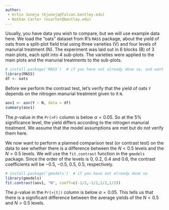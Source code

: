 ```yaml
---
author:
 - Krtin Juneja (kjuneja@falcon.bentley.edu)
 - Nathan Carter (ncarter@bentley.edu)
---
```


Usually, you have data you wish to compare, but we will use example data here.
We load the "oats" dataset from R's `MASS` package, about the yield of oats
from a split-plot field trial using three varieties (V) and four levels of
manurial treatment (N). The experiment was laid out in 6 blocks (B) of 3 main
plots, each split into 4 sub-plots. The varieties were applied to the main plots
and the manurial treatments to the sub-plots.

```r
# install.package('MASS')  # if you have not already done so, and want this data
library(MASS)
df <- oats
```

Before we perform the contrast test, let's verify that the yield of oats `Y`
depends on the nitrogen manurial treatment given to it `N`.

```r
aov1 <- aov(Y ~ N, data = df)
summary(aov1)
```

The $p$-value in the `Pr(>F)` column is below $\alpha=0.05$.
So at the 5% significance level, the yield differs according to the
nitrogen manurial treatment. We assume that the model assumptions are met but
do not verify them here.

We now want to perform a planned comparison test (or contrast test) on the data
to see whether there is a difference between the $N<0.5$ levels and the
$N>0.5$ levels. We will use the `fit.contrast` function in the `gmodels` package.
Since the order of the levels is 0, 0.2, 0.4 and 0.6, the
contrast coefficients will be $-0.5$, $-0.5$, $0.5$, $0.5$, respectively.

```r
# install.package('gmodels')  # if you have not already done so
library(gmodels)
fit.contrast(aov1, "N", coeff=c(-1/2,-1/2,1/2,1/2))
```

The $p$-value in the `Pr(>|t|)` column is below $\alpha=0.05$.
This tells us that there is a significant difference between the average yields
of the $N<0.5$ and $N>0.5$ levels.
